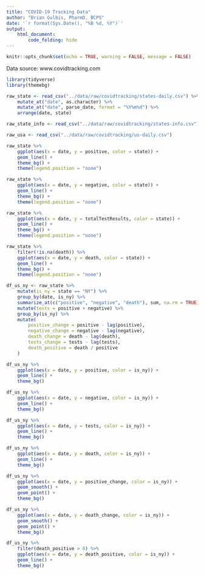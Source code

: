```yaml
---
title: "COVID-19 Tracking Data"
author: "Brian Gulbis, PharmD, BCPS"
date: '`r format(Sys.Date(), "%B %d, %Y")`'
output: 
    html_document:
        code_folding: hide
---
```


```r
knitr::opts_chunk$set(echo = TRUE, warning = FALSE, message = FALSE)
```

Data source: www.covidtracking.com

```r
library(tidyverse)
library(themebg)

raw_state <- read_csv("../data/raw/covidtracking/states-daily.csv") %>%
    mutate_at("date", as.character) %>%
    mutate_at("date", parse_date, format = "%Y%m%d") %>%
    arrange(date, state)

raw_state_info <- read_csv("../data/raw/covidtracking/states-info.csv")

raw_usa <- read_csv("../data/raw/covidtracking/us-daily.csv")

```

```r
raw_state %>%
    ggplot(aes(x = date, y = positive, color = state)) +
    geom_line() +
    theme_bg() +
    theme(legend.position = "none")
```

```r
raw_state %>%
    ggplot(aes(x = date, y = negative, color = state)) +
    geom_line() +
    theme_bg() +
    theme(legend.position = "none")
```

```r
raw_state %>%
    ggplot(aes(x = date, y = totalTestResults, color = state)) +
    geom_line() +
    theme_bg() +
    theme(legend.position = "none")
```

```r
raw_state %>%
    filter(!is.na(death)) %>%
    ggplot(aes(x = date, y = death, color = state)) +
    geom_line() +
    theme_bg() +
    theme(legend.position = "none")
```

```r
df_us_ny <- raw_state %>%
    mutate(is_ny = state == "NY") %>%
    group_by(date, is_ny) %>%
    summarize_at(c("positive", "negative", "death"), sum, na.rm = TRUE) %>%
    mutate(tests = positive + negative) %>%
    group_by(is_ny) %>%
    mutate(
        positive_change = positive - lag(positive),
        negative_change = negative - lag(negative),
        death_change = death - lag(death),
        tests_change = tests - lag(tests),
        death_positive = death / positive
    )
```

```r
df_us_ny %>%
    ggplot(aes(x = date, y = positive, color = is_ny)) +
    geom_line() +
    theme_bg()
```

```r
df_us_ny %>%
    ggplot(aes(x = date, y = negative, color = is_ny)) +
    geom_line() +
    theme_bg()
```

```r
df_us_ny %>%
    ggplot(aes(x = date, y = tests, color = is_ny)) +
    geom_line() +
    theme_bg()
```

```r
df_us_ny %>%
    ggplot(aes(x = date, y = death, color = is_ny)) +
    geom_line() +
    theme_bg()
```

```r
df_us_ny %>%
    ggplot(aes(x = date, y = positive_change, color = is_ny)) +
    geom_smooth() +
    geom_point() +
    theme_bg()
```

```r
df_us_ny %>%
    ggplot(aes(x = date, y = death_change, color = is_ny)) +
    geom_smooth() +
    geom_point() +
    theme_bg()
```

```r
df_us_ny %>%
    filter(death_positive > 0) %>%
    ggplot(aes(x = date, y = death_positive, color = is_ny)) +
    geom_line() +
    theme_bg()
```

